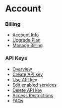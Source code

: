 # Account

### Billing
- [Account Info](/account/billing/account-info)
- [Upgrade Plan](/account/billing/upgrade-plan)
- [Manage Billing](/account/billing/manage-billing)

### API Keys
- [Overview](/account/api-keys)
- [Create API key](/account/api-keys/create)
- [Use API key](/account/api-keys/use)
- [Edit enabled services](/account/api-keys/edit-services)
- [Delete API key](/account/api-keys/delete)
- [Access Restrictions](/account/api-keys/access)
- [FAQs](/account/api-keys/faq)
